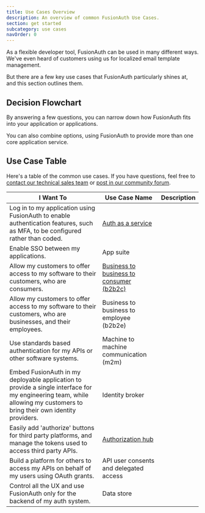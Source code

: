 ```yaml
---
title: Use Cases Overview
description: An overview of common FusionAuth Use Cases.
section: get started
subcategory: use cases
navOrder: 0
---
```


As a flexible developer tool, FusionAuth can be used in many different ways. We've even heard of customers using us for localized email template management.

But there are a few key use cases that FusionAuth particularly shines at, and this section outlines them.

## Decision Flowchart

By answering a few questions, you can narrow down how FusionAuth fits into your application or applications.

<DecisionChart />

You can also combine options, using FusionAuth to provide more than one core application service.

## Use Case Table

Here's a table of the common use cases. If you have questions, feel free to [contact our technical sales team](/contact) or [post in our community forum](/community/forum/).

| I Want To | Use Case Name | Description |
|------------|------------|------------|
| Log in to my application using FusionAuth to enable authentication features, such as MFA, to be configured rather than coded. | [Auth as a service](/docs/get-started/use-cases/auth-service) | <AuthServiceDescription /> |
| Enable SSO between my applications. | App suite | <AppSuiteDescription /> |
| Allow my customers to offer access to my software to their customers, who are consumers. | [Business to business to consumer (b2b2c)](/docs/get-started/use-cases/b2b2c) | <B2B2CDescription /> |
| Allow my customers to offer access to my software to their customers, who are businesses, and their employees. | Business to business to employee (b2b2e) | <B2B2EDescription /> |
| Use standards based authentication for my APIs or other software systems. | Machine to machine communication (m2m) | <M2MCommunicationDescription /> |
| Embed FusionAuth in my deployable application to provide a single interface for my engineering team, while allowing my customers to bring their own identity providers. | Identity broker | <IdentityBrokerDescription /> |
| Easily add 'authorize' buttons for third party platforms, and manage the tokens used to access third party APIs. | [Authorization hub](/docs/get-started/use-cases/authorization-hub) | <AuthorizationHubDescription /> |
| Build a platform for others to access my APIs on behalf of my users using OAuth grants. | API user consents and delegated access | <APIConsentsPlatformDescription /> |
| Control all the UX and use FusionAuth only for the backend of my auth system. | Data store | <DataStoreDescription /> |


